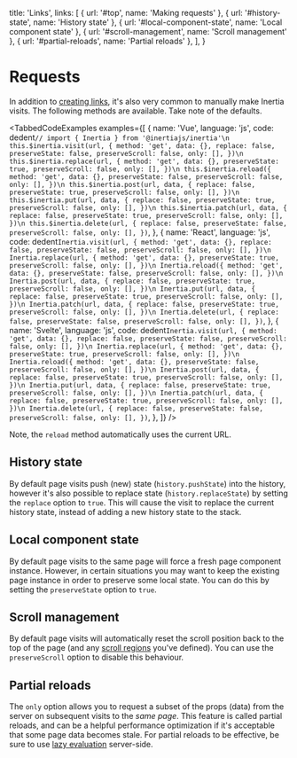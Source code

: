 
  title: 'Links',
  links: [
    { url: '#top', name: 'Making requests' },
    { url: '#history-state', name: 'History state' },
    { url: '#local-component-state', name: 'Local component state' },
    { url: '#scroll-management', name: 'Scroll management' },
    { url: '#partial-reloads', name: 'Partial reloads' },
  ],
}

# Requests

In addition to [creating links](/links), it's also very common to manually make Inertia visits. The following methods are available. Take note of the defaults.

<TabbedCodeExamples
  examples={[
    {
      name: 'Vue',
      language: 'js',
      code: dedent`
        // import { Inertia } from '@inertiajs/inertia'\n
        this.$inertia.visit(url, {
          method: 'get',
          data: {},
          replace: false,
          preserveState: false,
          preserveScroll: false,
          only: [],
        })\n
        this.$inertia.replace(url, {
          method: 'get',
          data: {},
          preserveState: true,
          preserveScroll: false,
          only: [],
        })\n
        this.$inertia.reload({
          method: 'get',
          data: {},
          preserveState: false,
          preserveScroll: false,
          only: [],
        })\n
        this.$inertia.post(url, data, {
          replace: false,
          preserveState: true,
          preserveScroll: false,
          only: [],
        })\n
        this.$inertia.put(url, data, {
          replace: false,
          preserveState: true,
          preserveScroll: false,
          only: [],
        })\n
        this.$inertia.patch(url, data, {
          replace: false,
          preserveState: true,
          preserveScroll: false,
          only: [],
        })\n
        this.$inertia.delete(url, {
          replace: false,
          preserveState: false,
          preserveScroll: false,
          only: [],
        })
      `,
    },
    {
      name: 'React',
      language: 'js',
      code: dedent`
        Inertia.visit(url, {
          method: 'get',
          data: {},
          replace: false,
          preserveState: false,
          preserveScroll: false,
          only: [],
        })\n
        Inertia.replace(url, {
          method: 'get',
          data: {},
          preserveState: true,
          preserveScroll: false,
          only: [],
        })\n
        Inertia.reload({
          method: 'get',
          data: {},
          preserveState: false,
          preserveScroll: false,
          only: [],
        })\n
        Inertia.post(url, data, {
          replace: false,
          preserveState: true,
          preserveScroll: false,
          only: [],
        })\n
        Inertia.put(url, data, {
          replace: false,
          preserveState: true,
          preserveScroll: false,
          only: [],
        })\n
        Inertia.patch(url, data, {
          replace: false,
          preserveState: true,
          preserveScroll: false,
          only: [],
        })\n
        Inertia.delete(url, {
          replace: false,
          preserveState: false,
          preserveScroll: false,
          only: [],
        })
      `,
    },
    {
      name: 'Svelte',
      language: 'js',
      code: dedent`
        Inertia.visit(url, {
          method: 'get',
          data: {},
          replace: false,
          preserveState: false,
          preserveScroll: false,
          only: [],
        })\n
        Inertia.replace(url, {
          method: 'get',
          data: {},
          preserveState: true,
          preserveScroll: false,
          only: [],
        })\n
        Inertia.reload({
          method: 'get',
          data: {},
          preserveState: false,
          preserveScroll: false,
          only: [],
        })\n
        Inertia.post(url, data, {
          replace: false,
          preserveState: true,
          preserveScroll: false,
          only: [],
        })\n
        Inertia.put(url, data, {
          replace: false,
          preserveState: true,
          preserveScroll: false,
          only: [],
        })\n
        Inertia.patch(url, data, {
          replace: false,
          preserveState: true,
          preserveScroll: false,
          only: [],
        })\n
        Inertia.delete(url, {
          replace: false,
          preserveState: false,
          preserveScroll: false,
          only: [],
        })
      `,
    },
  ]}
/>

Note, the `reload` method automatically uses the current URL.

## History state

By default page visits push (new) state (`history.pushState`) into the history, however it's also possible to replace state (`history.replaceState`) by setting the `replace` option to `true`. This will cause the visit to replace the current history state, instead of adding a new history state to the stack.

## Local component state

By default page visits to the same page will force a fresh page component instance. However, in certain situations you may want to keep the existing page instance in order to preserve some local state. You can do this by setting the `preserveState` option to `true`.

## Scroll management

By default page visits will automatically reset the scroll position back to the top of the page (and any [scroll regions](/pages#scroll-regions) you've defined). You can use the `preserveScroll` option to disable this behaviour.

## Partial reloads

The `only` option allows you to request a subset of the props (data) from the server on subsequent visits to the _same page_. This feature is called partial reloads, and can be a helpful performance optimization if it's acceptable that some page data becomes stale. For partial reloads to be effective, be sure to use [lazy evaluation](/responses#lazy-evaluation) server-side.
